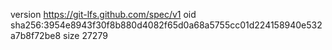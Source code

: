 version https://git-lfs.github.com/spec/v1
oid sha256:3954e8943f30f8b880d4082f65d0a68a5755cc01d224158940e532a7b8f72be8
size 27279
